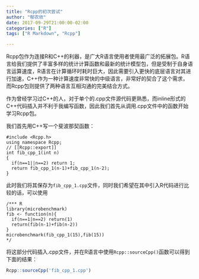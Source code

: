 ```yaml
---
title: "Rcpp的初次尝试"
author: "郁农欣"
date: 2017-09-29T21:00:00-02:00
categories: ["R"]
tags: ["R Markdown", "Rcpp"]

---
```


Rcpp包作为连接R和C++的利器，是广大R语言使用者使用最广泛的拓展包。R语言给我们提供了丰富多样的统计计算函数和最新的统计模型包，但是受制于自身语言运算速度，R语言在计算循环时耗时巨大，因此需要引入更快的底层语言对其进行加速，C++作为一种计算速度非常快的中级语言，非常好的契合了这个需求，而Rcpp包则提供了两种语言互相沟通的完美结合方式。

作为曾经学习过C++的人，对于单个的.cpp文件源代码更熟悉，而inline形式的C++代码插入并不利于我编写函数，因此我们首先从调用.cpp文件中的函数开始学习Rcpp包。

我们首先用C++写一个斐波那契函数：
```rcpp
#include <Rcpp.h>
using namespace Rcpp;
// [[Rcpp::export]]
int fib_cpp_1(int n)
{
  if(n==1||n==2) return 1;
  return fib_cpp_1(n-1)+fib_cpp_1(n-2);
}
```
此时我们将其保存为`fib_cpp_1.cpp`文件，同时我们希望在其中引入R代码进行比较的话，可以使用
```
/*** R
library(microbenchmark)
fib <- function(n){
  if(n==1|n==2) return(1)
  return(fib(n-1)+fib(n-2))
}
microbenchmark(fib_cpp_1(15),fib(15))
*/
```
将这部分代码插入.cpp文件，并在R语言中使用` Rcpp::sourceCpp()`函数可以得到下面的结果：
```r
Rcpp::sourceCpp('fib_cpp_1.cpp')
```



